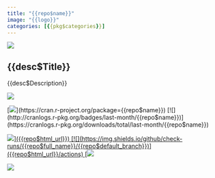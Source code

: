```yaml
---
title: "{{repo$name}}"
image: "{{logo}}"
categories: [{{pkg$categories}}]
---
```


::: {.grid}

::: {.g-col-6}

![]({{logo}})

:::

::: {.g-col-6}

## {{desc$Title}}

{{desc$Description}}

[![](https://img.shields.io/badge/pkgdown-documentation-blue)]({{repo$homepage}})

[![](https://www.r-pkg.org/badges/version/{{repo$name}})](https://cran.r-project.org/package={{repo$name}})
[![](http://cranlogs.r-pkg.org/badges/last-month/{{repo$name}})](https://cranlogs.r-pkg.org/downloads/total/last-month/{{repo$name}})

[![](https://img.shields.io/badge/devel%20version-{{desc$Version}}-green.svg)]({{repo$html_url}})
[![](https://img.shields.io/github/check-runs/{{repo$full_name}}/{{repo$default_branch}})]({{repo$html_url}}/actions)
[![](https://img.shields.io/github/issues/{{repo$full_name}})]({{repo$html_url}}/issues)

![](https://img.shields.io/github/license/{{repo$full_name}})

:::

:::
